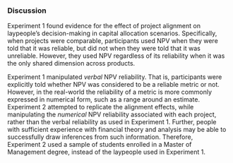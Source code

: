 ### Discussion

Experiment 1 found evidence for the effect of project alignment on laypeople’s
decision-making in capital allocation scenarios. Specifically, when projects
were comparable, participants used NPV when they were told that it was reliable, but
did not when they were told that it was unreliable. However, they used NPV
regardless of its reliability when it was the only shared dimension across products.

Experiment 1 manipulated *verbal* NPV reliability. That is, participants were
explicitly told whether NPV was considered to be a reliable metric or not.
However, in the real-world the reliability of a metric is more commonly
expressed in numerical form, such as a range around an estimate. Experiment 2
attempted to replicate the alignment effects, while manipulating the *numerical*
NPV reliability associated with each project, rather than the verbal reliability
as used in Experiment 1. Further, people with sufficient experience with
financial theory and analysis may be able to successfully draw inferences from
such information. Therefore, Experiment 2 used a sample of students enrolled in
a Master of Management degree, instead of the laypeople used in Experiment 1.
